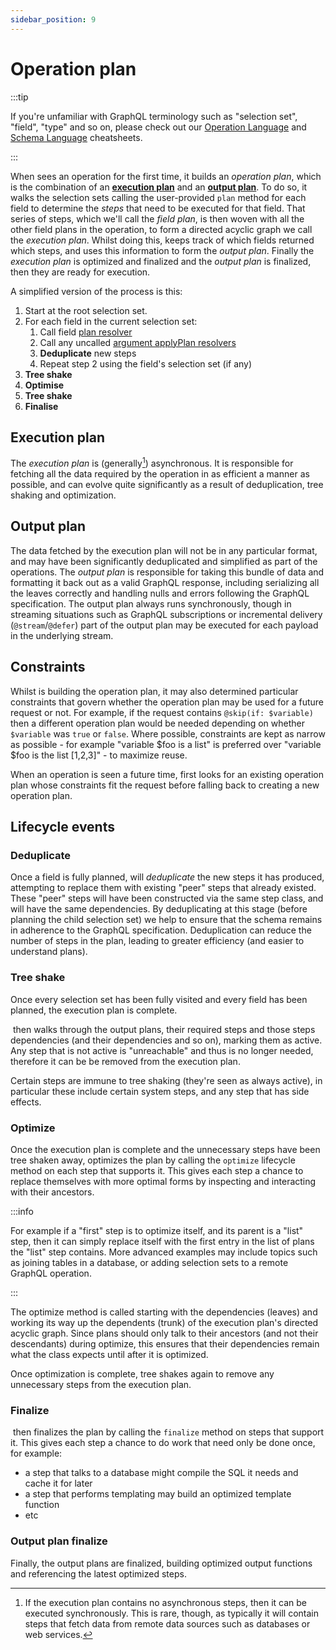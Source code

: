 ```yaml
---
sidebar_position: 9
---
```


# Operation plan

:::tip

If you're unfamiliar with GraphQL terminology such as "selection set", "field",
"type" and so on, please check out our
[Operation Language](https://learn.graphile.org/docs/GraphQL_Operation_Cheatsheet.pdf)
and
[Schema Language](https://learn.graphile.org/docs/GraphQL_Schema_Language_Cheatsheet.pdf)
cheatsheets.

:::

When <Grafast /> sees an operation for the first time, it builds an _operation
plan_, which is the combination of an [**execution plan**](#execution-plan) and
an [**output plan**](#output-plan). To do so, it walks the selection sets
calling the user-provided `plan` method for each field to determine the _steps_
that need to be executed for that field. That series of steps, which we'll call
the _field plan_, is then woven with all the other field plans in the
operation, to form a directed acyclic graph we call the _execution plan_.
Whilst doing this, <Grafast /> keeps track of which fields returned which
steps, and uses this information to form the _output plan_. Finally the
_execution plan_ is optimized and finalized and the _output plan_ is finalized,
then they are ready for execution.

A simplified version of the process is this:

1. Start at the root selection set.
1. For each field in the current selection set:
   1. Call field [plan resolver][plan resolvers]
   1. Call any uncalled [argument applyPlan resolvers][]
   1. **Deduplicate** new steps
   1. Repeat step 2 using the field's selection set (if any)
1. **Tree shake**
1. **Optimise**
1. **Tree shake**
1. **Finalise**

## Execution plan

The _execution plan_ is (generally[^1]) asynchronous. It is responsible for
fetching all the data required by the operation in as efficient a manner as
possible, and can evolve quite significantly as a result of deduplication, tree
shaking and optimization.

[^1]:
    If the execution plan contains no asynchronous steps, then it can be
    executed synchronously. This is rare, though, as typically it will contain
    steps that fetch data from remote data sources such as databases or web
    services.

## Output plan

The data fetched by the execution plan will not be in any particular format,
and may have been significantly deduplicated and simplified as part of the
operations. The _output plan_ is responsible for taking this bundle of data and
formatting it back out as a valid GraphQL response, including serializing all
the leaves correctly and handling nulls and errors following the GraphQL
specification. The output plan always runs synchronously, though in streaming
situations such as GraphQL subscriptions or incremental delivery
(`@stream`/`@defer`) part of the output plan may be executed for each payload
in the underlying stream.

## Constraints

Whilst <Grafast /> is building the operation plan, it may also determined
particular constraints that govern whether the operation plan may be used for a
future request or not. For example, if the request contains
`@skip(if: $variable)` then a different operation plan would be needed depending
on whether `$variable` was `true` or `false`. Where possible, constraints are
kept as narrow as possible - for example "variable
$foo is a list" is preferred over "variable
$foo is the list [1,2,3]" - to
maximize reuse.

When an operation is seen a future time, <Grafast /> first looks for an existing
operation plan whose constraints fit the request before falling back to creating
a new operation plan.

## Lifecycle events

### Deduplicate

Once a field is fully planned, <Grafast /> will _deduplicate_ the new steps it
has produced, attempting to replace them with existing "peer" steps that already
existed. These "peer" steps will have been constructed via the same step class,
and will have the same dependencies. By deduplicating at this stage (before
planning the child selection set) we help to ensure that the schema remains in
adherence to the GraphQL specification. Deduplication can reduce the number of
steps in the plan, leading to greater efficiency (and easier to understand
plans).

### Tree shake

Once every selection set has been fully visited and every field has been
planned, the execution plan is complete.

&ZeroWidthSpace;<Grafast /> then walks through the output plans, their required steps and those
steps dependencies (and their dependencies and so on), marking them as active.
Any step that is not active is "unreachable" and thus is no longer needed,
therefore it can be be removed from the execution plan.

Certain steps are immune to tree shaking (they're seen as always active), in
particular these include certain system steps, and any step that has side
effects.

### Optimize

Once the execution plan is complete and the unnecessary steps have been tree
shaken away, <Grafast /> optimizes the plan by calling the `optimize` lifecycle
method on each step that supports it. This gives each step a chance to replace
themselves with more optimal forms by inspecting and interacting with their
ancestors.

:::info

For example if a "first" step is to optimize itself, and its parent is a "list"
step, then it can simply replace itself with the first entry in the list of
plans the "list" step contains. More advanced examples may include topics such
as joining tables in a database, or adding selection sets to a remote GraphQL
operation.

:::

The optimize method is called starting with the dependencies (leaves) and
working its way up the dependents (trunk) of the execution plan's directed
acyclic graph. Since plans should only talk to their ancestors (and not their
descendants) during optimize, this ensures that their dependencies remain what
the class expects until after it is optimized.

Once optimization is complete, <Grafast /> tree shakes again to remove any
unnecessary steps from the execution plan.

### Finalize

&ZeroWidthSpace;<Grafast /> then finalizes the plan by calling the `finalize` method on steps
that support it. This gives each step a chance to do work that need only be done
once, for example:

- a step that talks to a database might compile the SQL it needs and cache it
  for later
- a step that performs templating may build an optimized template function
- etc

### Output plan finalize

Finally, the output plans are finalized, building optimized output functions and
referencing the latest optimized steps.

[plan resolvers]: ./plan-resolvers
[argument applyplan resolvers]: ./plan-resolvers#applyplan-plan-resolvers
